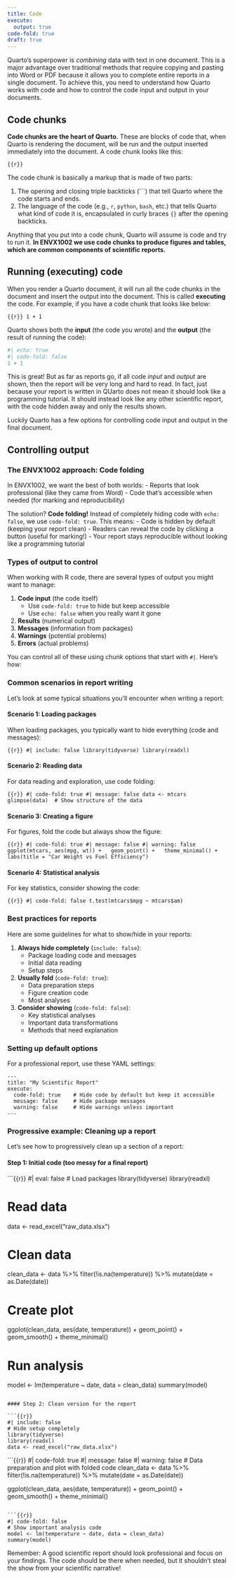 ```yaml
---
title: Code
execute: 
  output: true
code-fold: true
draft: true
---
```


Quarto's superpower is *combining* data with text in one document. This is a major advantage over traditional methods that require copying and pasting into Word or PDF because it allows you to complete entire reports in a single document. To achieve this, you need to understand how Quarto works with code and how to control the code input and output in your documents. 

## Code chunks 
**Code chunks are the heart of Quarto.** These are blocks of code that, when Quarto is rendering the document, will be run and the output inserted immediately into the document. A code chunk looks like this:

```{{r}}
```

The code chunk is basically a markup that is made of two parts:

1. The opening and closing triple backticks (```) that tell Quarto where the code starts and ends.
2. The language of the code (e.g., `r`, `python`, `bash`, etc.) that tells Quarto what kind of code it is, encapsulated in curly braces `{}` after the opening backticks.

Anything that you put into a code chunk, Quarto will assume is code and try to run it. **In ENVX1002 we use code chunks to produce figures and tables, which are common components of scientific reports.**

## Running (executing) code
When you render a Quarto document, it will run all the code chunks in the document and insert the output into the document. This is called **executing** the code. For example, if you have a code chunk that looks like below:

```{{r}}
1 + 1
```

Quarto shows both the **input** (the code you wrote) and the **output** (the result of running the code):
```r
#| echo: true
#| code-fold: false
1 + 1
```

This is great! But as far as reports go, if all code *input* and *output* are shown, then the report will be very long and hard to read. In fact, just because your report is written in QUarto does not mean it should look like a programming tutorial. It should instead look like any other scientific report, with the code hidden away and only the results shown.

Luckily Quarto has a few options for controlling code input and output in the final document.

## Controlling output

### The ENVX1002 approach: Code folding

In ENVX1002, we want the best of both worlds:
- Reports that look professional (like they came from Word)
- Code that's accessible when needed (for marking and reproducibility)

The solution? **Code folding!** Instead of completely hiding code with `echo: false`, we use `code-fold: true`. This means:
- Code is hidden by default (keeping your report clean)
- Readers can reveal the code by clicking a button (useful for marking!)
- Your report stays reproducible without looking like a programming tutorial

### Types of output to control

When working with R code, there are several types of output you might want to manage:

1. **Code input** (the code itself)
   - Use `code-fold: true` to hide but keep accessible
   - Use `echo: false` when you really want it gone
2. **Results** (numerical output)
3. **Messages** (information from packages)
4. **Warnings** (potential problems)
5. **Errors** (actual problems)

You can control all of these using chunk options that start with `#|`. Here's how:

### Common scenarios in report writing

Let's look at some typical situations you'll encounter when writing a report:

#### Scenario 1: Loading packages

When loading packages, you typically want to hide everything (code and messages):

```{{r}}
#| include: false
library(tidyverse)
library(readxl)
```

#### Scenario 2: Reading data

For data reading and exploration, use code folding:

```{{r}}
#| code-fold: true
#| message: false
data <- mtcars
glimpse(data)  # Show structure of the data
```

#### Scenario 3: Creating a figure

For figures, fold the code but always show the figure:

```{{r}}
#| code-fold: true
#| message: false
#| warning: false
ggplot(mtcars, aes(mpg, wt)) +
  geom_point() +
  theme_minimal() +
  labs(title = "Car Weight vs Fuel Efficiency")
```

#### Scenario 4: Statistical analysis

For key statistics, consider showing the code:

```{{r}}
#| code-fold: false
t.test(mtcars$mpg ~ mtcars$am)
```

### Best practices for reports

Here are some guidelines for what to show/hide in your reports:

1. **Always hide completely** (`include: false`):
   - Package loading code and messages
   - Initial data reading
   - Setup steps

2. **Usually fold** (`code-fold: true`):
   - Data preparation steps
   - Figure creation code
   - Most analyses

3. **Consider showing** (`code-fold: false`):
   - Key statistical analyses
   - Important data transformations
   - Methods that need explanation

### Setting up default options

For a professional report, use these YAML settings:

````
---
title: "My Scientific Report"
execute:
  code-fold: true    # Hide code by default but keep it accessible
  message: false     # Hide package messages
  warning: false     # Hide warnings unless important
---
````

### Progressive example: Cleaning up a report

Let's see how to progressively clean up a section of a report:

#### Step 1: Initial code (too messy for a final report)

```{{r}}
#| eval: false
# Load packages
library(tidyverse)
library(readxl)

# Read data
data <- read_excel("raw_data.xlsx")

# Clean data
clean_data <- data %>%
  filter(!is.na(temperature)) %>%
  mutate(date = as.Date(date))

# Create plot
ggplot(clean_data, aes(date, temperature)) +
  geom_point() +
  geom_smooth() +
  theme_minimal()

# Run analysis
model <- lm(temperature ~ date, data = clean_data)
summary(model)
```

#### Step 2: Clean version for the report

```{{r}}
#| include: false
# Hide setup completely
library(tidyverse)
library(readxl)
data <- read_excel("raw_data.xlsx")
```

```{{r}}
#| code-fold: true
#| message: false
#| warning: false
# Data preparation and plot with folded code
clean_data <- data %>%
  filter(!is.na(temperature)) %>%
  mutate(date = as.Date(date))

ggplot(clean_data, aes(date, temperature)) +
  geom_point() +
  geom_smooth() +
  theme_minimal()
```

```{{r}}
#| code-fold: false
# Show important analysis code
model <- lm(temperature ~ date, data = clean_data)
summary(model)
```

Remember: A good scientific report should look professional and focus on your findings. The code should be there when needed, but it shouldn't steal the show from your scientific narrative!
